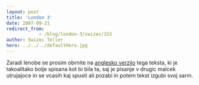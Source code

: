 ```yaml
---
layout: post
title: 'London 3'
date: 2007-09-21
redirect_from: 
            - /blog/london-3/swizec/153
author: Swizec Teller
hero: ../../../defaultHero.jpg
---
```

Zaradi lenobe se prosim obrnite na [anglesko verzijo](http://swizec.com/index.php/lang=en) tega teksta, ki je takoalitako bolje spisana kot bi bila ta, saj je pisanje v drugic malcek utrujajoce in se vcasih kaj spusti ali pozabi in potem tekst izgubi svoj sarm.